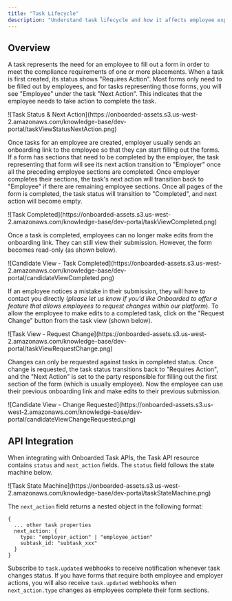 ```yaml
---
title: "Task Lifecycle"
description: "Understand task lifecycle and how it affects employee experience"
---
```


## Overview

A task represents the need for an employee to fill out a form in order to meet the compliance requirements of one or more placements. When a task is first created, its status shows "Requires Action". Most forms only need to be filled out by employees, and for tasks representing those forms, you will see "Employee" under the task "Next Action". This indicates that the employee needs to take action to complete the task.

<Frame>
  ![Task Status & Next Action](https://onboarded-assets.s3.us-west-2.amazonaws.com/knowledge-base/dev-portal/taskViewStatusNextAction.png)
</Frame>

Once tasks for an employee are created, employer usually sends an onboarding link to the employee so that they can start filling out the forms. If a form has sections that need to be completed by the employer, the task representing that form will see its next action transition to "Employer" once all the preceding employee sections are completed. Once employer completes their sections, the task's next action will transition back to "Employee" if there are remaining employee sections. Once all pages of the form is completed, the task status will transition to "Completed", and next action will become empty.

<Frame>
  ![Task Completed](https://onboarded-assets.s3.us-west-2.amazonaws.com/knowledge-base/dev-portal/taskViewCompleted.png)
</Frame>

Once a task is completed, employees can no longer make edits from the onboarding link. They can still view their submission. However, the form becomes read-only (as shown below).

<Frame>
  ![Candidate View - Task Completed](https://onboarded-assets.s3.us-west-2.amazonaws.com/knowledge-base/dev-portal/candidateViewCompleted.png)
</Frame>

If an employee notices a mistake in their submission, they will have to contact you directly (*please let us know if you'd like Onboarded to offer a feature that allows employees to request changes within our platform*). To allow the employee to make edits to a completed task, click on the "Request Change" button from the task view (shown below).

<Frame>
  ![Task View - Request Change](https://onboarded-assets.s3.us-west-2.amazonaws.com/knowledge-base/dev-portal/taskViewRequestChange.png)
</Frame>

Changes can only be requested against tasks in completed status. Once change is requested, the task status transitions back to "Requires Action", and the "Next Action" is set to the party responsible for filling out the first section of the form (which is usually employee). Now the employee can use their previous onboarding link and make edits to their previous submission.

<Frame>
  ![Candidate View - Change Requested](https://onboarded-assets.s3.us-west-2.amazonaws.com/knowledge-base/dev-portal/candidateViewChangeRequested.png)
</Frame>

## API Integration

When integrating with Onboarded Task APIs, the Task API resource contains `status` and `next_action` fields. The `status` field follows the state machine below.

<Frame>
  ![Task State Machine](https://onboarded-assets.s3.us-west-2.amazonaws.com/knowledge-base/dev-portal/taskStateMachine.png)
</Frame>

The `next_action` field returns a nested object in the following format:
```
{
  ... other task properties
  next_action: {
    type: "employer_action" | "employee_action"
    subtask_id: "subtask_xxx"
  }
}
```

Subscribe to `task.updated` webhooks to receive notification whenever task changes status. If you have forms that require both employee and employer actions, you will also receive `task.updated` webhooks when `next_action.type` changes as employees complete their form sections.
